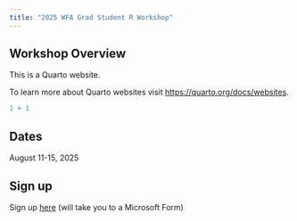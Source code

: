 ```yaml
---
title: "2025 WFA Grad Student R Workshop"
---
```


## Workshop Overview

This is a Quarto website.

To learn more about Quarto websites visit <https://quarto.org/docs/websites>.

```r
1 + 1
```

## Dates

August 11-15, 2025

## Sign up

Sign up [here](https://forms.office.com/r/fhW8TU3CpA) (will take you to a Microsoft Form)
